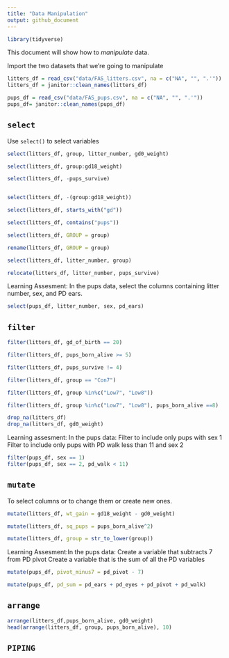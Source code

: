 ```yaml
---
title: "Data Manipulation"
output: github_document
---
```


```r
library(tidyverse)


```

This document will show how to *manipulate* data. 

Import the two datasets that we're going to manipulate


```r
litters_df = read_csv("data/FAS_litters.csv", na = c("NA", "", ".'"))
litters_df = janitor::clean_names(litters_df)

pups_df = read_csv("data/FAS_pups.csv", na = c("NA", "", ".'"))
pups_df= janitor::clean_names(pups_df)  
```

## `select`

Use `select()` to select variables 
```r
select(litters_df, group, litter_number, gd0_weight)

select(litters_df, group:gd18_weight)

select(litters_df, -pups_survive)


select(litters_df, -(group:gd18_weight))

select(litters_df, starts_with("gd"))

select(litters_df, contains("pups"))

select(litters_df, GROUP = group)

rename(litters_df, GROUP = group)

select(litters_df, litter_number, group)

relocate(litters_df, litter_number, pups_survive)

```
Learning Assesment: In the pups data, select the columns containing litter number, sex, and PD ears.
```r
select(pups_df, litter_number, sex, pd_ears)
```

## `filter`

```r
filter(litters_df, gd_of_birth == 20)

filter(litters_df, pups_born_alive >= 5)

filter(litters_df, pups_survive != 4)

filter(litters_df, group == "Con7")

filter(litters_df, group %in%c("Low7", "Low8"))

filter(litters_df, group %in%c("Low7", "Low8"), pups_born_alive ==8)

drop_na(litters_df)
drop_na(litters_df, gd0_weight)

```
Learning assesment: In the pups data:
Filter to include only pups with sex 1
Filter to include only pups with PD walk less than 11 and sex 2

```r
filter(pups_df, sex == 1)
filter(pups_df, sex == 2, pd_walk < 11)
```

## `mutate`
To select columns or to change them or create new ones.
```r
mutate(litters_df, wt_gain = gd18_weight - gd0_weight)

mutate(litters_df, sq_pups = pups_born_alive^2)

mutate(litters_df, group = str_to_lower(group))
```
Learning Assesment:In the pups data:
Create a variable that subtracts 7 from PD pivot
Create a variable that is the sum of all the PD variables
```r
mutate(pups_df, pivot_minus7 = pd_pivot - 7)

mutate(pups_df, pd_sum = pd_ears + pd_eyes + pd_pivot + pd_walk)
```


## `arrange`

```r

arrange(litters_df,pups_born_alive, gd0_weight)
head(arrange(litters_df, group, pups_born_alive), 10)


```

## `PIPING`    


```r

```

